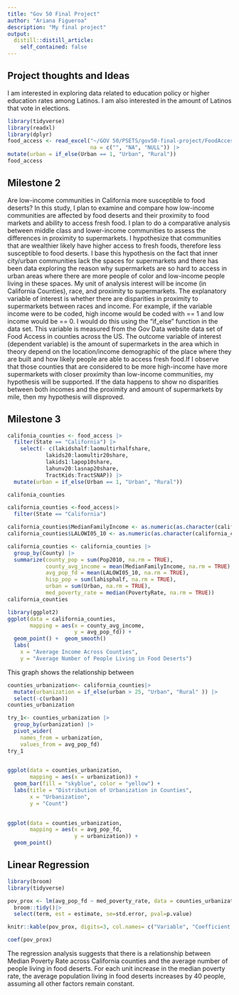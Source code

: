 ```yaml
---
title: "Gov 50 Final Project"
author: "Ariana Figueroa"
description: "My final project"
output:
  distill::distill_article:
    self_contained: false
---
```



## Project thoughts and Ideas

I am interested in exploring data related to education policy or higher education rates among Latinos. I am also interested in the amount of Latinos that vote in elections.

```r
library(tidyverse)
library(readxl)
library(dplyr)
food_access <- read_excel("~/GOV 50/PSETS/gov50-final-project/FoodAccessResearchAtlasData2019.xlsx", sheet = 3,
                          na = c("", "NA", "NULL")) |> 
mutate(urban = if_else(Urban == 1, "Urban", "Rural"))
food_access
```

## Milestone 2

Are low-income communities in California more susceptible to food deserts? In this study, I plan to examine and compare how low-income communities are affected by food deserts and their proximity to food markets and ability to access fresh food. I plan to do a comparative analysis between middle class and lower-income communities to assess the differences in proximity to supermarkets. I hypothesize that communities that are wealthier likely have higher access to fresh foods, therefore less susceptible to food deserts. I base this hypothesis on the fact that inner city/urban communities lack the spaces for supermarkets and there has been data exploring the reason why supermarkets are so hard to access in urban areas where there are more people of color and low-income people living in these spaces. My unit of analysis interest will be income (in California Counties), race, and proximity to supermarkets. The explanatory variable of interest is whether there are disparities in proximity to supermarkets between races and income. For example, if the variable income were to be coded, high income would be coded with == 1 and low income would be == 0. I would do this using the "if_else" function in the data set. This variable is measured from the Gov Data website data set of Food Access in counties across the US. The outcome variable of interest (dependent variable) is the amount of supermarkets in the area which in theory depend on the location/income demographic of the place where they are built and how likely people are able to access fresh food.If I observe that those counties that are considered to be more high-income have more supermarkets with closer proximity than low-income communities, my hypothesis will be supported. If the data happens to show no disparities between both incomes and the proximity and amount of supermarkets by mile, then my hypothesis will disproved. 


## Milestone 3

```r
califonia_counties <- food_access |>  
  filter(State == "California") |>
    select(- c(lakidshalf:laomultirhalfshare,
            lakids20:laomultir20share,
            lakids1:lapop10share,
            lahunv20:lasnap20share,
            TractKids:TractSNAP)) |>
  mutate(urban = if_else(Urban == 1, "Urban", "Rural"))

califonia_counties
```

```r
california_counties <-food_access|>
  filter(State == "California") 

california_counties$MedianFamilyIncome <- as.numeric(as.character(california_counties$MedianFamilyIncome))
california_counties$LALOWI05_10 <- as.numeric(as.character(california_counties$LALOWI05_10)) 

california_counties <- california_counties |>
  group_by(County) |>
  summarize(county_pop = sum(Pop2010, na.rm = TRUE),
            county_avg_income = mean(MedianFamilyIncome, na.rm = TRUE),
            avg_pop_fd = mean(LALOWI05_10, na.rm = TRUE),
            hisp_pop = sum(lahisphalf, na.rm = TRUE),
            urban = sum(Urban, na.rm = TRUE),
            med_poverty_rate = median(PovertyRate, na.rm = TRUE))
california_counties

```



```r
library(ggplot2)
ggplot(data = california_counties,
       mapping = aes(x = county_avg_income,
                     y = avg_pop_fd)) +
  geom_point() +  geom_smooth()
  labs(
    x = "Average Income Across Counties",
    y = "Average Number of People Living in Food Deserts")
```
This graph shows the relationship between 


```r
counties_urbanization<- california_counties|>
  mutate(urbanization = if_else(urban > 25, "Urban", "Rural" )) |>
  select(-c(urban))
counties_urbanization
```

```r
try_1<- counties_urbanization |>
  group_by(urbanization) |>
  pivot_wider(
    names_from = urbanization,
    values_from = avg_pop_fd)
try_1
  
```






```r

ggplot(data = counties_urbanization,
       mapping = aes(x = urbanization)) +
  geom_bar(fill = "skyblue", color = "yellow") +
  labs(title = "Distribution of Urbanization in Counties",
       x = "Urbanization",
       y = "Count")
               
```

```r
ggplot(data = counties_urbanization,
       mapping = aes(x = avg_pop_fd,
                     y = urbanization)) +
  geom_point() 

```  

## Linear Regression

```r
library(broom)
library(tidyverse)

pov_prox <- lm(avg_pop_fd ~ med_poverty_rate, data = counties_urbanization)|>
  broom::tidy()|>
  select(term, est = estimate, se=std.error, pval=p.value)

knitr::kable(pov_prox, digits=3, col.names= c("Variable", "Coefficient Estimate", "Standard Error", "P-Value"))

coef(pov_prox)
```

The regression analysis suggests that there is a relationship between Median Poverty Rate across California counties and the average number of people living in food deserts. For each unit increase in the median poverty rate, the average population living in food deserts increases by 40 people, assuming all other factors remain constant.




















